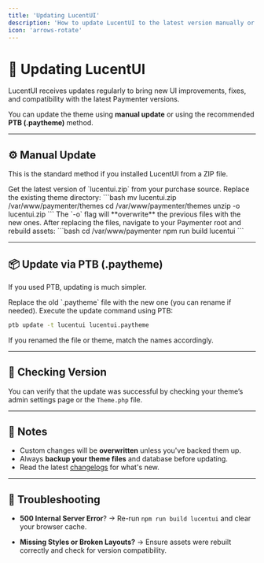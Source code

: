 ```yaml
---
title: 'Updating LucentUI'
description: 'How to update LucentUI to the latest version manually or via PTB.'
icon: 'arrows-rotate'
---
```


# 🔄 Updating LucentUI

LucentUI receives updates regularly to bring new UI improvements, fixes, and compatibility with the latest Paymenter versions.

You can update the theme using **manual update** or using the recommended **PTB (.paytheme)** method.

---

## ⚙️ Manual Update

This is the standard method if you installed LucentUI from a ZIP file.

<Steps>
<Step title="Download the latest ZIP">
Get the latest version of `lucentui.zip` from your purchase source.
</Step>

<Step title="Upload and overwrite">
Replace the existing theme directory:
```bash
mv lucentui.zip /var/www/paymenter/themes
cd /var/www/paymenter/themes
unzip -o lucentui.zip
```
The `-o` flag will **overwrite** the previous files with the new ones. 
</Step>

<Step title="Rebuild the theme">
After replacing the files, navigate to your Paymenter root and rebuild assets:
```bash
cd /var/www/paymenter
npm run build lucentui
```
</Step>
</Steps>

---

## 📦 Update via PTB (.paytheme)

If you used PTB, updating is much simpler.

<Steps>

<Step title="Place the new .paytheme file">
Replace the old `.paytheme` file with the new one (you can rename if needed).
</Step>

<Step title="Run update command">
Execute the update command using PTB:

```bash
ptb update -t lucentui lucentui.paytheme
```

If you renamed the file or theme, match the names accordingly. 
</Step>

</Steps>

---

## 🧪 Checking Version

You can verify that the update was successful by checking your theme’s admin settings page or the `Theme.php` file.

---

## 📌 Notes

* Custom changes will be **overwritten** unless you've backed them up.
* Always **backup your theme files** and database before updating.
* Read the latest [changelogs](/lucentui/changelogs) for what's new.

---

## 🚨 Troubleshooting

* **500 Internal Server Error**?
  → Re-run `npm run build lucentui` and clear your browser cache.

* **Missing Styles or Broken Layouts?**
  → Ensure assets were rebuilt correctly and check for version compatibility.
